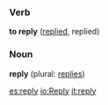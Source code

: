 ===Verb===
'''to reply''' ([[replied]], replied)

===Noun===
'''reply''' (plural: [[replies]])

[[es:reply]]
[[io:Reply]]
[[it:reply]]